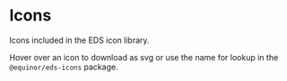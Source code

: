 
# Icons

Icons included in the EDS icon library.

Hover over an icon to download as svg or use the name for lookup in the `@equinor/eds-icons` package.

<Story of={ComponentStories.Preview} />

